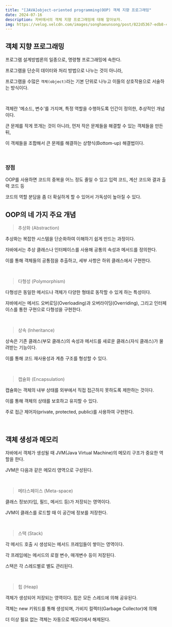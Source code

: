 ```yaml
---
title: "[JAVA]object-oriented programming(OOP) 객체 지향 프로그래밍"
date: 2024-07-16
description: 자바에서의 객체 지향 프로그래밍에 대해 알아보자.
img: https://velog.velcdn.com/images/songhaeunsong/post/822d5367-edb8-498a-a02a-ece6b580e565/image.png
---
```


## 객체 지향 프로그래밍

프로그램 설계방법론의 일종으로, 명령형 프로그래밍에 속한다.

프로그램을 단순히 데이터와 처리 방법으로 나누는 것이 아니라, 

프로그램을 수많은 `객체(object)`라는 기본 단위로 나누고 이들의 상호작용으로 서술하는 방식이다. 

<br />

객체란 '메소드, 변수'를 가지며, 특정 역할을 수행하도록 인간이 정의한, 추상적인 개념이다.

큰 문제를 작게 쪼개는 것이 아니라, 먼저 작은 문제들을 해결할 수 있는 객체들을 만든 뒤, 

이 객체들을 조합해서 큰 문제를 해결하는 상향식(Bottom-up) 해결법이다.

<br />

### 장점
 OOP를 사용하면 코드의 중복을 어느 정도 줄일 수 있고 입력 코드, 계산 코드와 결과 출력 코드 등 
 
 코드의 역할 분담을 좀 더 확실하게 할 수 있어서 가독성이 높아질 수 있다.



## OOP의 네 가지 주요 개념

> 추상화 (Abstraction)

추상화는 복잡한 시스템을 단순화하여 이해하기 쉽게 만드는 과정이다. 

자바에서는 추상 클래스나 인터페이스를 사용해 공통의 속성과 메서드를 정의한다. 

이를 통해 객체들의 공통점을 추출하고, 세부 사항은 하위 클래스에서 구현한다.

<br />

> 다형성 (Polymorphism)

다형성은 동일한 메서드나 객체가 다양한 형태로 동작할 수 있게 하는 특성이다. 

자바에서는 메서드 오버로딩(Overloading)과 오버라이딩(Overriding), 그리고 인터페이스를 통한 구현으로 다형성을 구현한다.

<br />

> 상속 (Inheritance)

상속은 기존 클래스(부모 클래스)의 속성과 메서드를 새로운 클래스(자식 클래스)가 물려받는 기능이다. 

이를 통해 코드 재사용성과 계층 구조를 형성할 수 있다.

<br />

> 캡슐화 (Encapsulation)

캡슐화는 객체의 내부 상태를 외부에서 직접 접근하지 못하도록 제한하는 것이다. 

이를 통해 객체의 상태를 보호하고 유지할 수 있다. 

주로 접근 제어자(private, protected, public)를 사용하여 구현한다.

<br />

## 객체 생성과 메모리

자바에서 객체가 생성될 때 JVM(Java Virtual Machine)의 메모리 구조가 중요한 역할을 한다. 

JVM은 다음과 같은 메모리 영역으로 구성된다.

<br />

> 메타스페이스 (Meta-space)

클래스 정보(타입, 필드, 메서드 등)가 저장되는 영역이다. 

JVM이 클래스를 로드할 때 이 공간에 정보를 저장한다.

<br />

> 스택 (Stack)

각 메서드 호출 시 생성되는 메서드 프레임들이 쌓이는 영역이다. 

각 프레임에는 메서드의 로컬 변수, 매개변수 등이 저장된다. 

스택은 각 스레드별로 별도 관리된다.

<br />

> 힙 (Heap)

객체가 생성되어 저장되는 영역이다. 힙은 모든 스레드에 의해 공유된다. 

객체는 new 키워드를 통해 생성되며, 가비지 컬렉터(Garbage Collector)에 의해 

더 이상 필요 없는 객체는 자동으로 메모리에서 해제된다.